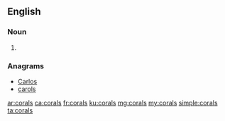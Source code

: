 ==English==

===Noun===
{{head|en|noun plural form}}

# {{plural of|coral|lang=en}}

===Anagrams===
* [[Carlos#English|Carlos]]
* [[carols#English|carols]]

[[ar:corals]]
[[ca:corals]]
[[fr:corals]]
[[ku:corals]]
[[mg:corals]]
[[my:corals]]
[[simple:corals]]
[[ta:corals]]
